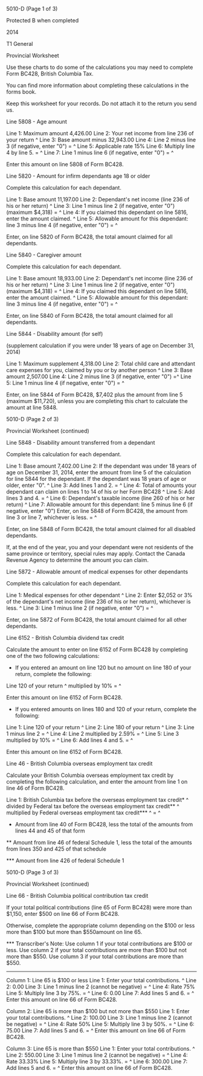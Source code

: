 ﻿5010-D (Page 1 of 3) 
 
Protected B when completed 
 
2014 
 
T1 General 
 
Provincial Worksheet 
 
Use these charts to do some of the calculations you may need to complete Form 
BC428, British Columbia Tax. 
 
You can find more information about completing these calculations in the 
forms book. 
 
Keep this worksheet for your records. Do not attach it to the return you send 
us. 
 
Line 5808 - Age amount 
 
Line 1: Maximum amount 4,426.00 
Line 2: Your net income from line 236 of your return ^
Line 3: Base amount minus 32,943.00 
Line 4: Line 2 minus line 3 (if negative, enter "0") = ^
Line 5: Applicable rate 15% 
Line 6: Multiply line 4 by line 5. = ^
Line 7: Line 1 minus line 6 (if negative, enter "0") = ^
 
Enter this amount on line 5808 of Form BC428. 
 
Line 5820 - Amount for infirm dependants age 18 or older 
 
Complete this calculation for each dependant. 
 
Line 1: Base amount 11,197.00 
Line 2: Dependant's net income (line 236 of his or her return) ^
Line 3: Line 1 minus line 2 (if negative, enter "0") (maximum $4,318) = ^
Line 4: If you claimed this dependant on line 5816, enter the amount claimed. 
^
Line 5: Allowable amount for this dependant: line 3 minus line 4 (if 
negative, enter "0") = ^
 
Enter, on line 5820 of Form BC428, the total amount claimed for all 
dependants. 
 
Line 5840 - Caregiver amount 
 
Complete this calculation for each dependant. 
 
Line 1: Base amount 18,933.00 
Line 2: Dependant's net income (line 236 of his or her return) ^
Line 3: Line 1 minus line 2 (if negative, enter "0") (maximum $4,318) = ^
Line 4: If you claimed this dependant on line 5816, enter the amount claimed. 
^
Line 5: Allowable amount for this dependant: line 3 minus line 4 (if 
negative, enter "0") = ^
 
Enter, on line 5840 of Form BC428, the total amount claimed for all 
dependants. 
 
Line 5844 - Disability amount (for self) 
 
(supplement calculation if you were under 18 years of age on December 31, 
2014) 
 
Line 1: Maximum supplement 4,318.00 
Line 2: Total child care and attendant care expenses for you, claimed by you 
or by another person ^
Line 3: Base amount 2,507.00 
Line 4: Line 2 minus line 3 (if negative, enter "0") =^
Line 5: Line 1 minus line 4 (if negative, enter "0") = ^
 
Enter, on line 5844 of Form BC428, $7,402 plus the amount from line 5 
(maximum $11,720), unless you are completing this chart to calculate the 
amount at line 5848. 
 
 
5010-D (Page 2 of 3) 
 
Provincial Worksheet (continued) 
 
Line 5848 - Disability amount transferred from a dependant 
 
Complete this calculation for each dependant. 
 
Line 1: Base amount 7,402.00 
Line 2: If the dependant was under 18 years of age on December 31, 2014, 
enter the amount from line 5 of the calculation for line 5844 for the 
dependant. If the dependant was 18 years of age or older, enter "0". ^
Line 3: Add lines 1 and 2. = ^
Line 4: Total of amounts your dependant can claim on lines 1 to 14 of his or 
her Form BC428 ^
Line 5: Add lines 3 and 4. = ^
Line 6: Dependant's taxable income (line 260 of his or her return) ^
Line 7: Allowable amount for this dependant: line 5 minus line 6 (if 
negative, enter "0") Enter, on line 5848 of Form BC428, the amount from line 
3 or line 7, whichever is less. = ^
 
Enter, on line 5848 of Form BC428, the total amount claimed for all disabled 
dependants. 
 
If, at the end of the year, you and your dependant were not residents of the 
same province or territory, special rules may apply. Contact the Canada 
Revenue Agency to determine the amount you can claim. 
 
Line 5872 - Allowable amount of medical expenses for other dependants 
 
Complete this calculation for each dependant. 
 
Line 1: Medical expenses for other dependant ^
Line 2: Enter $2,052 or 3% of the dependant's net income (line 236 of his or 
her return), whichever is less. ^
Line 3: Line 1 minus line 2 (if negative, enter "0") = ^
 
Enter, on line 5872 of Form BC428, the total amount claimed for all other 
dependants. 
 
Line 6152 - British Columbia dividend tax credit 
 
Calculate the amount to enter on line 6152 of Form BC428 by completing one of 
the two following calculations: 
 
- If you entered an amount on line 120 but no amount on line 180 of your 
return, complete the following: 
 
Line 120 of your return ^
multiplied by 10% = ^
 
Enter this amount on line 6152 of Form BC428. 
 
- If you entered amounts on lines 180 and 120 of your return, complete the 
following: 
 
Line 1: Line 120 of your return ^
Line 2: Line 180 of your return ^
Line 3: Line 1 minus line 2 = ^
Line 4: Line 2 multiplied by 2.59% = ^
Line 5: Line 3 multiplied by 10% = ^
Line 6: Add lines 4 and 5. = ^
 
Enter this amount on line 6152 of Form BC428. 
 
Line 46 - British Columbia overseas employment tax credit 
 
Calculate your British Columbia overseas employment tax credit by completing 
the following calculation, and enter the amount from line 1 on line 46 of 
Form BC428. 
 
Line 1: British Columbia tax before the overseas employment tax credit* ^
divided by Federal tax before the overseas employment tax credit** ^
multiplied by Federal overseas employment tax credit*** ^
= ^
 
* Amount from line 40 of Form BC428, less the total of the amounts from lines 
44 and 45 of that form 
 
** Amount from line 46 of federal Schedule 1, less the total of the amounts 
from lines 350 and 425 of that schedule 
 
*** Amount from line 426 of federal Schedule 1 
 
 
5010-D (Page 3 of 3) 
 
Provincial Worksheet (continued) 
 
Line 66 - British Columbia political contribution tax credit 
 
If your total political contributions (line 65 of Form BC428) were more than 
$1,150, enter $500 on line 66 of Form BC428. 
 
Otherwise, complete the appropriate column depending on the $100 or less more 
than $100 but more than $550amount on line 65. 
 
*** Transcriber's Note: Use column 1 if your total contributions are $100 or 
less. Use column 2 if your total contributions are more than $100 but not 
more than $550. Use column 3 if your total contributions are more than $550. 
*** 
 
Column 1: Line 65 is $100 or less 
Line 1: Enter your total contributions. ^
Line 2: 0.00 
Line 3: Line 1 minus line 2 (cannot be negative) = ^
Line 4: Rate 75% 
Line 5: Multiply line 3 by 75%. = ^
Line 6: 0.00 
Line 7: Add lines 5 and 6. = ^
Enter this amount on line 66 of Form BC428. 
 
Column 2: Line 65 is more than $100 but not more than $550 
Line 1: Enter your total contributions. ^
Line 2: 100.00 
Line 3: Line 1 minus line 2 (cannot be negative) = ^
Line 4: Rate 50% 
Line 5: Multiply line 3 by 50%. = ^
Line 6: 75.00 
Line 7: Add lines 5 and 6. = ^
Enter this amount on line 66 of Form BC428. 
 
Column 3: Line 65 is more than $550 
Line 1: Enter your total contributions. ^
Line 2: 550.00 
Line 3: Line 1 minus line 2 (cannot be negative) = ^
Line 4: Rate 33.33% 
Line 5: Multiply line 3 by 33.33%. = ^
Line 6: 300.00 
Line 7: Add lines 5 and 6. = ^
Enter this amount on line 66 of Form BC428.

